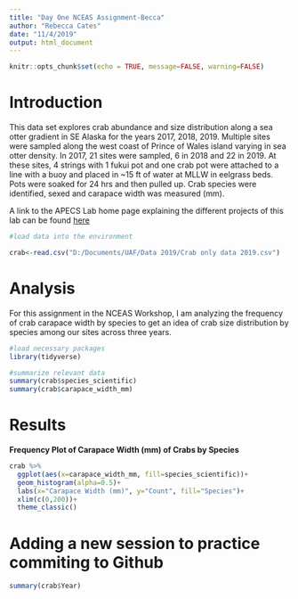 ```yaml
---
title: "Day One NCEAS Assignment-Becca"
author: "Rebecca Cates"
date: "11/4/2019"
output: html_document
---
```


```r
knitr::opts_chunk$set(echo = TRUE, message=FALSE, warning=FALSE)
```

# Introduction

This data set explores crab abundance and size distribution along a sea otter gradient in SE Alaska for the years 2017, 2018, 2019. Multiple sites were sampled along the west coast of Prince of Wales island varying in sea otter density. In 2017, 21 sites were sampled, 6 in 2018 and 22 in 2019. At these sites, 4 strings with 1 fukui pot and one crab pot were attached to a line with a buoy and placed in ~15 ft of water at MLLW in eelgrass beds. Pots were soaked for 24 hrs and then pulled up. Crab species were identified, sexed and carapace width was measured (mm).


A link to the APECS Lab home page explaining the different projects of this lab can be found [here](http://apecs-ak.org/)

```r
#load data into the environment

crab<-read.csv("D:/Documents/UAF/Data 2019/Crab only data 2019.csv")

```


# Analysis
For this assignment in the NCEAS Workshop, I am analyzing the frequency of crab carapace width by species to get an idea of crab size distribution by species among our sites across three years. 

```r
#load necessary packages
library(tidyverse)

#summarize relevant data
summary(crab$species_scientific)
summary(crab$carapace_width_mm)

```


# Results
**Frequency Plot of Carapace Width (mm) of Crabs by Species**

```r
crab %>%
  ggplot(aes(x=carapace_width_mm, fill=species_scientific))+ 
  geom_histogram(alpha=0.5)+
  labs(x="Carapace Width (mm)", y="Count", fill="Species")+
  xlim(c(0,200))+
  theme_classic()
```

# Adding a new session to practice commiting to Github
```r
summary(crab$Year)
```

